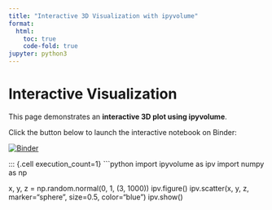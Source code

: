 ```yaml
---
title: "Interactive 3D Visualization with ipyvolume"
format:
  html:
    toc: true
    code-fold: true
jupyter: python3
---
```


# **Interactive Visualization**

This page demonstrates an **interactive 3D plot using ipyvolume**.

Click the button below to launch the interactive notebook on Binder:

[![Binder](https://mybinder.org/badge_logo.svg)](https://mybinder.org/v2/gh/rajmodi8905/actions-test/HEAD?labpath=exa.ipynb)

::: {.cell execution_count=1}
```python
import ipyvolume as ipv
import numpy as np

x, y, z = np.random.normal(0, 1, (3, 1000))
ipv.figure()
ipv.scatter(x, y, z, marker="sphere", size=0.5, color="blue")
ipv.show()
